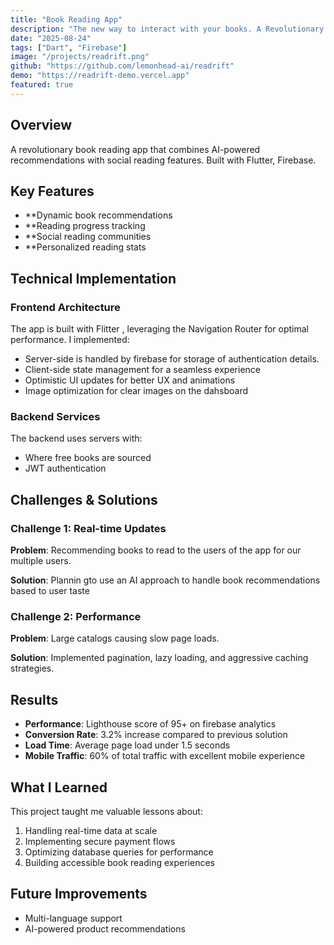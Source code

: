 ```yaml
---
title: "Book Reading App"
description: "The new way to interact with your books. A Revolutionary Book Reading Experience"
date: "2025-08-24"
tags: ["Dart", "Firebase"]
image: "/projects/readrift.png"
github: "https://github.com/lemonhead-ai/readrift"
demo: "https://readrift-demo.vercel.app"
featured: true
---
```


## Overview

A revolutionary book reading app that combines AI-powered recommendations with social reading features. Built with Flutter, Firebase.

## Key Features

- **Dynamic book recommendations
- **Reading progress tracking
- **Social reading communities
- **Personalized reading stats

## Technical Implementation

### Frontend Architecture

The app is built with Flitter , leveraging the Navigation Router for optimal performance. I implemented:

- Server-side is handled by firebase for storage of authentication details.
- Client-side state management for a seamless experience
- Optimistic UI updates for better UX and animations
- Image optimization for clear images on the dahsboard

### Backend Services

The backend uses servers with:

- Where free books are sourced
- JWT authentication


## Challenges & Solutions

### Challenge 1: Real-time Updates

**Problem**: Recommending books to read to the users of the app for our multiple users.

**Solution**: Plannin gto use an AI approach to handle book recommendations based to user taste

### Challenge 2: Performance

**Problem**: Large catalogs causing slow page loads.

**Solution**: Implemented pagination, lazy loading, and aggressive caching strategies.

## Results

- **Performance**: Lighthouse score of 95+ on firebase analytics
- **Conversion Rate**: 3.2% increase compared to previous solution
- **Load Time**: Average page load under 1.5 seconds
- **Mobile Traffic**: 60% of total traffic with excellent mobile experience

## What I Learned

This project taught me valuable lessons about:

1. Handling real-time data at scale
2. Implementing secure payment flows
3. Optimizing database queries for performance
4. Building accessible book reading experiences

## Future Improvements

- Multi-language support
- AI-powered product recommendations
